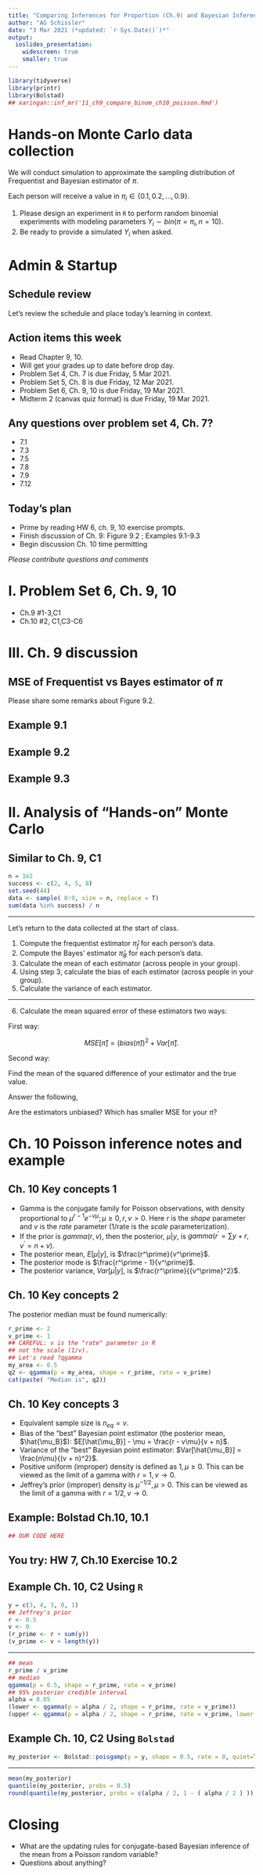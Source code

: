 ```yaml
---
title: "Comparing Inferences for Proportion (Ch.9) and Bayesian Inference for the Poisson mean (Ch.10)"
author: "AG Schissler"
date: "3 Mar 2021 (*updated: `r Sys.Date()`)*"
output:
  ioslides_presentation:
    widescreen: true
    smaller: true
---
```


```r
library(tidyverse)
library(printr)
library(Bolstad)
## xaringan::inf_mr('11_ch9_compare_binom_ch10_poisson.Rmd')
```

# Hands-on Monte Carlo data collection

We will conduct simulation to approximate the sampling distribution of Frequentist and Bayesian estimator of $\pi$.

Each person will receive a value in $\pi_i \in \{0.1, 0.2, \ldots, 0.9\}$.

1. Please design an experiment in `R` to perform random binomial experiments with modeling parameters $Y_i \sim bin(\pi = \pi_i, n = 10)$.
2. Be ready to provide a simulated $Y_i$ when asked.

# Admin & Startup

## Schedule review 

Let's review the schedule and place today's learning in context.  

## Action items this week

- Read Chapter 9, 10.
- Will get your grades up to date before drop day.
- Problem Set 4, Ch. 7 is due Friday, 5 Mar 2021.
- Problem Set 5, Ch. 8 is due Friday, 12 Mar 2021.
- Problem Set 6, Ch. 9, 10 is due Friday, 19 Mar 2021.
- Midterm 2 (canvas quiz format) is due Friday, 19 Mar 2021.

## Any questions over problem set 4, Ch. 7?

- 7.1
- 7.3
- 7.5
- 7.8
- 7.9
- 7.12

## Today's plan

- Prime by reading HW 6, ch. 9, 10 exercise prompts.
- Finish discussion of Ch. 9: Figure 9.2 ; Examples 9.1-9.3
- Begin discussion Ch. 10 time permitting

*Please contribute questions and comments*

# I. Problem Set 6, Ch. 9, 10

- Ch.9 #1-3,C1
- Ch.10 #2, C1,C3-C6 

# III. Ch. 9 discussion

## MSE of Frequentist vs Bayes estimator of $\pi$

Please share some remarks about Figure 9.2.

## Example 9.1

## Example 9.2

## Example 9.3

# II. Analysis of "Hands-on" Monte Carlo

##  Similar to Ch. 9, C1

```r
n = 1e2
success <- c(2, 4, 5, 8)
set.seed(44)
data <- sample( 0:9, size = n, replace = T)
sum(data %in% success) / n
```

---

Let's return to the data collected at the start of class.

1. Compute the frequentist estimator $\hat{\pi}_f$ for each person's data.
2. Compute the Bayes' estimator $\hat{\pi}_B$ for each person's data.
3. Calculate the mean of each estimator (across people in your group).
4. Using step 3, calculate the bias of each estimator (across people in your group).
5. Calculate the variance of each estimator.

--- 

6. Calculate the mean squared error of these estimators two ways:

First way:  

$$
MSE[\hat{\pi}] = (bias(\hat{\pi}))^2 + Var[\hat{\pi}].
$$

Second way:  

Find the mean of the squared difference of your estimator and the true value.

Answer the following,

Are the estimators unbiased?
Which has smaller MSE for your $\pi$?

# Ch. 10 Poisson inference notes and example

## Ch. 10 Key concepts 1

- Gamma is the conjugate family for Poisson observations, with density proportional to $\mu^{r-1} e^{-v\mu}; \mu \geq 0, r,v > 0$. Here $r$ is the *shape* parameter and $v$ is the *rate* parameter (1/rate is the *scale* parameterization).
- If the prior is $gamma(r, v)$, then the posterior, $\mu|y$, is $gamma\left(r^\prime = \sum y + r, v^\prime = n + v \right)$.
- The posterior mean, $E[\mu|y]$, is $\frac{r^\prime}{v^\prime}$.
- The posterior mode is $\frac{r^\prime - 1}{v^\prime}$.
- The posterior variance, $Var[\mu|y]$, is $\frac{r^\prime}{{v^\prime}^2}$.

## Ch. 10 Key concepts 2

The posterior median must be found numerically:

```r
r_prime <- 2
v_prime <- 1
## CAREFUL: v is the "rate" parameter in R
## not the scale (1/v).
## Let's read ?qgamma
my_area <- 0.5
q2 <- qgamma(p = my_area, shape = r_prime, rate = v_prime)
cat(paste( "Median is", q2))
```

## Ch. 10 Key concepts 3

- Equivalent sample size is $n_{eq}=v$.
- Bias of the "best" Bayesian point estimator (the posterior mean, $\hat{\mu_B}$): $E[\hat{\mu_B}] - \mu = \frac{r - v\mu}{v + n}$.
- Variance of the "best" Bayesian point estimator: $Var[\hat{\mu_B}] = \frac{n\mu}{(v + n)^2}$.
- Positive uniform (improper) density is defined as $1, \mu \geq 0$. This can be viewed as the limit of a gamma with $r = 1, v \rightarrow 0$.
- Jeffrey's prior (improper) density is $\mu^{-1/2}, \mu > 0$. This can be viewed as the limit of a gamma with $r = 1/2, v \rightarrow 0$.

## Example: Bolstad Ch.10, 10.1

```r
## OUR CODE HERE
```

## You try: HW 7, Ch.10 Exercise 10.2

## Example Ch. 10, C2 Using `R`

```r
y = c(3, 4, 3, 0, 1)
## Jeffrey's prior
r <- 0.5
v <- 0
(r_prime <- r + sum(y))
(v_prime <- v + length(y))
```

---

```r
## mean
r_prime / v_prime
## median
qgamma(p = 0.5, shape = r_prime, rate = v_prime)
## 95% posterior credible interval
alpha = 0.05
(lower <- qgamma(p = alpha / 2, shape = r_prime, rate = v_prime))
(upper <- qgamma(p = alpha / 2, shape = r_prime, rate = v_prime, lower.tail = FALSE))
```

## Example Ch. 10, C2 Using `Bolstad`

```r
my_posterior <- Bolstad::poisgamp(y = y, shape = 0.5, rate = 0, quiet=T)
```

---

```r
mean(my_posterior)
quantile(my_posterior, probs = 0.5)
round(quantile(my_posterior, probs = c(alpha / 2, 1 - ( alpha / 2 ) )), 2)
```

# Closing

- What are the updating rules for conjugate-based Bayesian inference of the mean from a Poisson random variable?
- Questions about anything?
